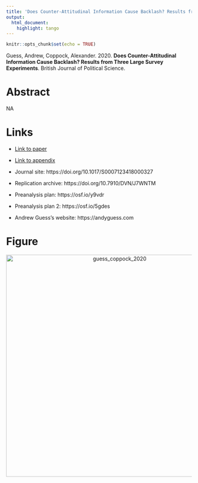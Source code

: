 ```yaml
---
title: 'Does Counter-Attitudinal Information Cause Backlash? Results from Three Large Survey Experiments'
output:
  html_document:
    highlight: tango
---
```


```r
knitr::opts_chunk$set(echo = TRUE)
```

Guess, Andrew, Coppock, Alexander. 2020. <b>Does Counter-Attitudinal Information Cause Backlash? Results from Three Large Survey Experiments</b>. British Journal of Political Science.

# Abstract
NA

# Links
 - <a href='guess_coppock_2020.pdf'>Link to paper</a>
 - <a href='guess_coppock_2020_appendix.pdf'>Link to appendix</a>
 - Journal site: https://doi.org/10.1017/S0007123418000327 
 - Replication archive: https://doi.org/10.7910/DVN/J7WNTM 
 - Preanalysis plan: https://osf.io/y9vdr 
 - Preanalysis plan 2: https://osf.io/5gdes 

- Andrew Guess's website: https://andyguess.com

# Figure
<center><img src="display_figures/guess_coppock_2020_display.png" alt="guess_coppock_2020" width="600"></center>
